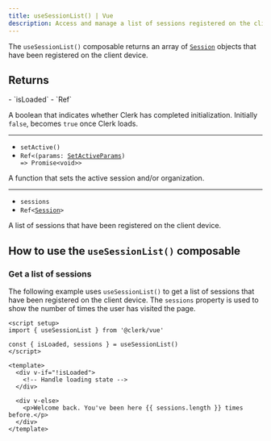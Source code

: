 ```yaml
---
title: useSessionList() | Vue
description: Access and manage a list of sessions registered on the client device in your Vue application with Clerk's useSessionList() composable.
---
```


The `useSessionList()` composable returns an array of [`Session`](/docs/references/javascript/session) objects that have been registered on the client device.

## Returns

<Properties>
  - `isLoaded`
  - `Ref<boolean>`

  A boolean that indicates whether Clerk has completed initialization. Initially `false`, becomes `true` once Clerk loads.

  ---

  - `setActive()`
  - <code>Ref\<(params: [SetActiveParams](/docs/references/javascript/types/set-active-params)) => Promise\<void>></code>

  A function that sets the active session and/or organization.

  ---

  - `sessions`
  - <code>Ref\<[Session](/docs/references/javascript/session)></code>

  A list of sessions that have been registered on the client device.
</Properties>

## How to use the `useSessionList()` composable

### Get a list of sessions

The following example uses `useSessionList()` to get a list of sessions that have been registered on the client device. The `sessions` property is used to show the number of times the user has visited the page.

```vue {{ filename: 'SessionList.vue' }}
<script setup>
import { useSessionList } from '@clerk/vue'

const { isLoaded, sessions } = useSessionList()
</script>

<template>
  <div v-if="!isLoaded">
    <!-- Handle loading state -->
  </div>

  <div v-else>
    <p>Welcome back. You've been here {{ sessions.length }} times before.</p>
  </div>
</template>
```
